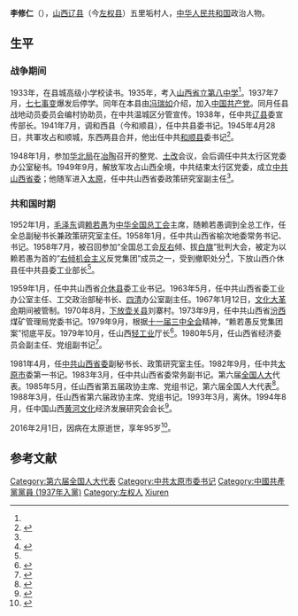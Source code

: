 {{Infobox Officeholder
|name              = 李修仁
|original_name     = 
|honorific-suffix  = 
|image             = Li Xiu Ren.jpg
|imagesize         = 
|smallimage        = 
|caption           = 李修仁
|office            = 第五、六屆[[山西省政協|山西省政協]]主席
|term_start        = 1985年5月
|term_end          = 1993年1月
|predecessor       = [[武光湯|武光湯]]
|successor         = [[王茂林|王茂林]]
|office2            = [[中国共产党太原市委员会|中国共产党太原市委员会]]书记
|term_start2        = 1982年9月
|term_end2          = 1983年3月
|predecessor2       = [[王绣锦|王绣锦]]
|successor2         = [[王建功|王建功]]
|birth_date        = 1921年12月
|birth_place       = {{CHN-1912}}[[山西|山西]][[辽县|辽县]]
|death_date        = {{Death date and age|2016|2|1|1921|12|1}}
|death_place       = {{CHN}}[[山西|山西]][[太原|太原]]
|nationality       = 
|spouse            = 
|party             = {{CPC}}
|children          = 
|occupation        = 
|profession        =  
|website           = 
}}
'''李修仁'''（{{bd|1921年|12月|2016年|2月1日|catIdx=}}），[[山西|山西]][[辽县|辽县]]（今[[左权县|左权县]]）五里垢村人，[[中华人民共和国|中华人民共和国]]政治人物。

== 生平 ==
===  战争期间 ===
1933年，在县城高级小学校读书。1935年，考入[[榆社中学|山西省立第八中学]]<ref name=b />。1937年7月，[[七七事变|七七事变]]爆发后停学。同年在本县由[[冯瑞如|冯瑞如]]介绍，加入[[中国共产党|中国共产党]]。同月任县战地动员委员会编村协助员，在中共温城区分管宣传。1938年，任中共[[辽县|辽县]]委宣传部长。1941年7月，调和西县（今和顺县），任中共县委书记。1945年4月28日，共軍攻占和顺城，东西两县合并，他出任中共[[和顺县|和顺县]]委书记<ref>{{cite book|author1=中共山西省和顺县委组织部，中共山西省和顺县委党史研究室，山西省和顺县档案局|title=中国共产党山西省和顺县组织史资料 1932.3-1987.10|date=1995年8月|publisher=太原：山西人民出版社|isbn=7-203-00625-5|pages=73|accessdate=2016-02-06}}</ref>。

1948年1月，参加[[华北局|华北局]]在[[冶陶鎮|冶陶]]召开的整党、[[土改|土改]]会议，会后调任中共太行区党委办公室秘书。1949年9月，解放军攻占山西全境，中共结束太行区党委，成立[[中共山西省委|中共山西省委]]；他随军进入[[太原|太原]]，任中共山西省委政策研究室副主任<ref name=a />。

=== 共和国时期 ===
1952年1月，[[毛泽东|毛泽东]]调[[赖若愚|赖若愚]]为[[中华全国总工会|中华全国总工会]]主席，随赖若愚调到全总工作，任全总副秘书长兼政策研究室主任。1958年1月，任中共山西省榆次地委常务书记、书记。1958年7月，被召回参加“全国总工会[[反右|反右]]倾、拔[[白旗|白旗]]”批判大会，被定为以赖若愚为首的”[[右倾|右倾]][[机会主义|机会主义]]反党集团”成员之一，受到撤职处分<ref>{{cite book|author1=马社香|title=中国农业合作化运动口述史|date=2012年9月|publisher=北京：中央文献出版社|isbn=978-7-5073-3618-4|pages=44|accessdate=2016-02-06}}</ref>，下放山西介休县任中共县委工业部长<ref name=b />。

1959年1月，任中共山西省[[介休县|介休县]]委工业书记。1963年5月，任中共山西省委工业办公室主任、工交政治部秘书长、[[四清|四清]]办公室副主任。1967年1月12日，[[文化大革命|文化大革命]]期间被管制。1970年8月，[[下放|下放]][[壶关县|壶关县]]刘寨村。1973年9月，任中共山西省[[汾西|汾西]]煤矿管理局党委书记。1979年9月，根据[[十一届三中全会|十一届三中全会]]精神，“赖若愚反党集团案”彻底平反。1979年10月，任山西[[轻工业|轻工业]]厅长<ref>{{cite book|author1=山西省史志研究院编|title=山西通志 第19卷 轻工业志|date=1998年4月|publisher=北京：中华书局|isbn=7-101-01835-1|pages=481|accessdate=2016-02-06}}</ref>。1980年5月，任山西省经济委员会副主任、党组副书记<ref name=a>{{cite book|author1=丁天顺，许冰|title=山西近现代人物辞典|date=1999年11月|publisher=太原：山西古籍出版社|isbn=7-80598-360-7|pages=250|accessdate=2016-02-06}}</ref>。

1981年4月，任[[中共山西省委|中共山西省委]]副秘书长、政策研究室主任。1982年9月，任中共[[太原市|太原市]]委第一书记。1983年3月，任中共山西省委常务副书记。第六届[[全国人大|全国人大]]代表。1985年5月，任山西省第五届政协主席、党组书记，第六届全国人大代表<ref>{{cite book|author1=胡富国等|editor=山西省政协文史资料委员会编|title=山西政协工作亲历记|date=1999年9月|publisher=北京：中国文史出版社|location=北京：中国文史出版社|isbn=7-5034-1032-9|pages=3-10|accessdate=2016-02-06}}</ref>。1988年3月，任山西省第六届政协主席、党组书记。1993年3月，离休。1994年8月，任中国山西[[黄河文化|黄河文化]]经济发展研究会会长<ref name=b>{{cite book|author1=李修仁|title=李修仁文集|date=2010年3月|publisher=太原：山西人民出版社|isbn=978-7-203-06756-6|pages=462-467|accessdate=2016-02-06}}</ref>。

2016年2月1日，因病在太原逝世，享年95岁<ref>{{cite news|title=李修仁同志遗体告别仪式在太原举行|url=http://cpc.people.com.cn/n1/2016/0206/c87393-28115364.html|accessdate=2016-02-06|agency=山西日报|archive-date=2016-02-06|archive-url=https://web.archive.org/web/20160206173339/http://cpc.people.com.cn/n1/2016/0206/c87393-28115364.html|dead-url=no}}</ref>。

==参考文献==
{{reflist}}
{{start box}}
{{s-off}}
{{s-before|[[武光湯|武光湯]]}}
{{s-title|[[中国人民政治协商会议|中国人民政治协商会议]][[山西省政协|山西省委员会]]主席|1985年5月—1993年1月}}
{{s-after|[[王茂林|王茂林]]}}
{{s-ppo}}
{{s-before|[[王绣锦|王绣锦]]}}
{{s-title|[[中国共产党太原市委员会|中国共产党太原市委员会]]书记|1982年9月—1983年3月}}
{{s-after|[[王建功|王建功]]}}
{{end box}}
{{中华人民共和国山西省正职领导人}}
[[Category:第六届全国人大代表|Category:第六届全国人大代表]]
[[Category:中共太原市委书记|Category:中共太原市委书记]]
[[Category:中國共產黨黨員_(1937年入黨)|Category:中國共產黨黨員 (1937年入黨)]]
[[Category:左权人|Category:左权人]]
[[Category:李姓|Xiuren]]